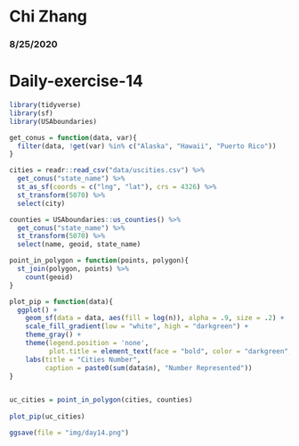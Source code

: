 # Chi Zhang
### 8/25/2020
# Daily-exercise-14

```r
library(tidyverse)
library(sf)
library(USAboundaries)

get_conus = function(data, var){
  filter(data, !get(var) %in% c("Alaska", "Hawaii", "Puerto Rico"))
}

cities = readr::read_csv("data/uscities.csv") %>%
  get_conus("state_name") %>%
  st_as_sf(coords = c("lng", "lat"), crs = 4326) %>%
  st_transform(5070) %>%
  select(city)

counties = USAboundaries::us_counties() %>%
  get_conus("state_name") %>%
  st_transform(5070) %>%
  select(name, geoid, state_name)

point_in_polygon = function(points, polygon){
  st_join(polygon, points) %>%
    count(geoid)
}

plot_pip = function(data){
  ggplot() +
    geom_sf(data = data, aes(fill = log(n)), alpha = .9, size = .2) +
    scale_fill_gradient(low = "white", high = "darkgreen") +
    theme_gray() +
    theme(legend.position = 'none',
          plot.title = element_text(face = "bold", color = "darkgreen", hjust = .5, size = 24)) +
    labs(title = "Cities Number",
         caption = paste0(sum(data$n), "Number Represented"))
}


uc_cities = point_in_polygon(cities, counties)
  
plot_pip(uc_cities)

ggsave(file = "img/day14.png")

```

